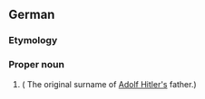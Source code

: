 ==German==
{{Wikipedia|lang=de}}
===Etymology===
{{rfe|de}}

===Proper noun===
{{de-proper noun}}

# {{surname|de}} ( The original surname of [[w:Adolf Hitler|Adolf Hitler's]] father.)